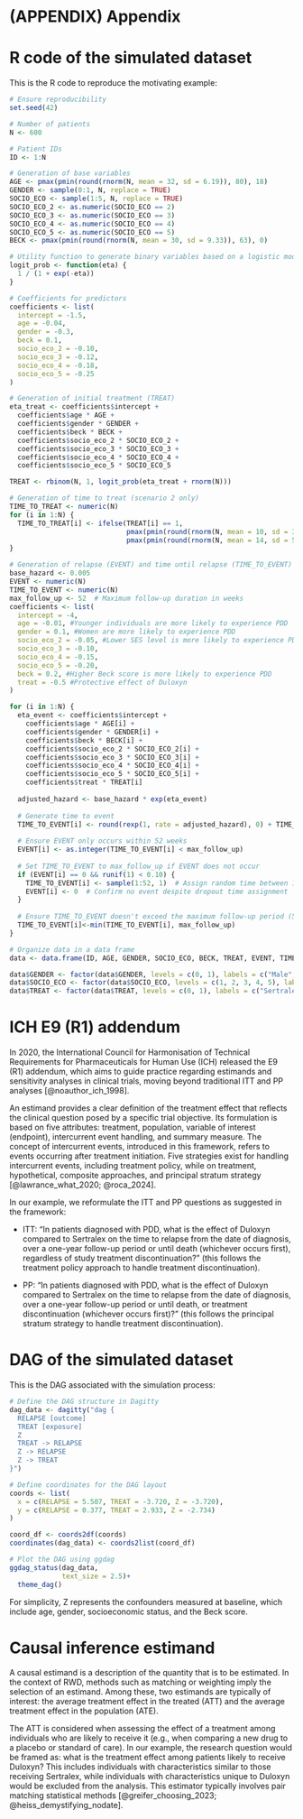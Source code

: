 # (APPENDIX) Appendix {.unnumbered}

# R code of the simulated dataset {#r-code}

This is the R code to reproduce the motivating example:

```r
# Ensure reproducibility
set.seed(42)  

# Number of patients
N <- 600

# Patient IDs
ID <- 1:N

# Generation of base variables
AGE <- pmax(pmin(round(rnorm(N, mean = 32, sd = 6.19)), 80), 18)
GENDER <- sample(0:1, N, replace = TRUE)
SOCIO_ECO <- sample(1:5, N, replace = TRUE)
SOCIO_ECO_2 <- as.numeric(SOCIO_ECO == 2)
SOCIO_ECO_3 <- as.numeric(SOCIO_ECO == 3)
SOCIO_ECO_4 <- as.numeric(SOCIO_ECO == 4)
SOCIO_ECO_5 <- as.numeric(SOCIO_ECO == 5)
BECK <- pmax(pmin(round(rnorm(N, mean = 30, sd = 9.33)), 63), 0)

# Utility function to generate binary variables based on a logistic model
logit_prob <- function(eta) {
  1 / (1 + exp(-eta))
}

# Coefficients for predictors
coefficients <- list(
  intercept = -1.5,      
  age = -0.04,          
  gender = -0.3,        
  beck = 0.1,         
  socio_eco_2 = -0.10,
  socio_eco_3 = -0.12,
  socio_eco_4 = -0.18,
  socio_eco_5 = -0.25
)

# Generation of initial treatment (TREAT)
eta_treat <- coefficients$intercept + 
  coefficients$age * AGE + 
  coefficients$gender * GENDER +
  coefficients$beck * BECK + 
  coefficients$socio_eco_2 * SOCIO_ECO_2 +
  coefficients$socio_eco_3 * SOCIO_ECO_3 + 
  coefficients$socio_eco_4 * SOCIO_ECO_4 +
  coefficients$socio_eco_5 * SOCIO_ECO_5

TREAT <- rbinom(N, 1, logit_prob(eta_treat + rnorm(N)))

# Generation of time to treat (scenario 2 only)
TIME_TO_TREAT <- numeric(N)
for (i in 1:N) {
  TIME_TO_TREAT[i] <- ifelse(TREAT[i] == 1,
                             pmax(pmin(round(rnorm(N, mean = 10, sd = 3)), 30), 0),
                             pmax(pmin(round(rnorm(N, mean = 14, sd = 5)), 30), 0))
}

# Generation of relapse (EVENT) and time until relapse (TIME_TO_EVENT)
base_hazard <- 0.005
EVENT <- numeric(N)
TIME_TO_EVENT <- numeric(N)
max_follow_up <- 52  # Maximum follow-up duration in weeks
coefficients <- list(
  intercept = -4,                 
  age = -0.01, #Younger individuals are more likely to experience PDD                      
  gender = 0.1, #Women are more likely to experience PDD                   
  socio_eco_2 = -0.05, #Lower SES level is more likely to experience PDD             
  socio_eco_3 = -0.10,             
  socio_eco_4 = -0.15,            
  socio_eco_5 = -0.20,            
  beck = 0.2, #Higher Beck score is more likely to experience PDD                    
  treat = -0.5 #Protective effect of Duloxyn                
)

for (i in 1:N) {
  eta_event <- coefficients$intercept + 
    coefficients$age * AGE[i] + 
    coefficients$gender * GENDER[i] +
    coefficients$beck * BECK[i] + 
    coefficients$socio_eco_2 * SOCIO_ECO_2[i] +
    coefficients$socio_eco_3 * SOCIO_ECO_3[i] + 
    coefficients$socio_eco_4 * SOCIO_ECO_4[i] +
    coefficients$socio_eco_5 * SOCIO_ECO_5[i] + 
    coefficients$treat * TREAT[i]
  
  adjusted_hazard <- base_hazard * exp(eta_event)
  
  # Generate time to event
  TIME_TO_EVENT[i] <- round(rexp(1, rate = adjusted_hazard), 0) + TIME_TO_TREAT[i]
  
  # Ensure EVENT only occurs within 52 weeks
  EVENT[i] <- as.integer(TIME_TO_EVENT[i] < max_follow_up)
  
  # Set TIME_TO_EVENT to max_follow_up if EVENT does not occur
  if (EVENT[i] == 0 && runif(1) < 0.10) {
    TIME_TO_EVENT[i] <- sample(1:52, 1)  # Assign random time between 1 and 52 weeks
    EVENT[i] <- 0  # Confirm no event despite dropout time assignment
  }
  
  # Ensure TIME_TO_EVENT doesn't exceed the maximum follow-up period (52 weeks)
  TIME_TO_EVENT[i]<-min(TIME_TO_EVENT[i], max_follow_up)
}

# Organize data in a data frame
data <- data.frame(ID, AGE, GENDER, SOCIO_ECO, BECK, TREAT, EVENT, TIME_TO_EVENT, TIME_TO_TREAT)

data$GENDER <- factor(data$GENDER, levels = c(0, 1), labels = c("Male", "Female"))
data$SOCIO_ECO <- factor(data$SOCIO_ECO, levels = c(1, 2, 3, 4, 5), labels = c("Very low", "Low", "Moderate", "High", "Very high"))
data$TREAT <- factor(data$TREAT, levels = c(0, 1), labels = c("Sertralex","Duloxyn"))
```

# ICH E9 (R1) addendum {#ich}

In 2020, the International Council for Harmonisation of Technical Requirements for Pharmaceuticals for Human Use (ICH) released the E9 (R1) addendum, which aims to guide practice regarding estimands and sensitivity analyses in clinical trials, moving beyond traditional ITT and PP analyses [@noauthor_ich_1998].

An estimand provides a clear definition of the treatment effect that reflects the clinical question posed by a specific trial objective. Its formulation is based on five attributes: treatment, population, variable of interest (endpoint), intercurrent event handling, and summary measure. The concept of intercurrent events, introduced in this framework, refers to events occurring after treatment initiation. Five strategies exist for handling intercurrent events, including treatment policy, while on treatment, hypothetical, composite approaches, and principal stratum strategy [@lawrance_what_2020; @roca_2024].

In our example, we reformulate the ITT and PP questions as suggested in the framework:

-   ITT: "In patients diagnosed with PDD, what is the effect of Duloxyn compared to Sertralex on the time to relapse from the date of diagnosis, over a one-year follow-up period or until death (whichever occurs first), regardless of study treatment discontinuation?" (this follows the treatment policy approach to handle treatment discontinuation).

-   PP: "In patients diagnosed with PDD, what is the effect of Duloxyn compared to Sertralex on the time to relapse from the date of diagnosis, over a one-year follow-up period or until death, or treatment discontinuation (whichever occurs first)?" (this follows the principal stratum strategy to handle treatment discontinuation).

# DAG of the simulated dataset {#dag}

This is the DAG associated with the simulation process:

```r
# Define the DAG structure in Dagitty
dag_data <- dagitty("dag {
  RELAPSE [outcome]
  TREAT [exposure]
  Z
  TREAT -> RELAPSE
  Z -> RELAPSE
  Z -> TREAT
}")

# Define coordinates for the DAG layout
coords <- list(
  x = c(RELAPSE = 5.507, TREAT = -3.720, Z = -3.720),
  y = c(RELAPSE = 0.377, TREAT = 2.933, Z = -2.734)
)

coord_df <- coords2df(coords)
coordinates(dag_data) <- coords2list(coord_df)

# Plot the DAG using ggdag
ggdag_status(dag_data, 
             text_size = 2.5)+
  theme_dag()

```

For simplicity, Z represents the confounders measured at baseline, which include age, gender, socioeconomic status, and the Beck score.

# Causal inference estimand {#causal}

A causal estimand is a description of the quantity that is to be estimated. In the context of RWD, methods such as matching or weighting imply the selection of an estimand. Among these, two estimands are typically of interest: the average treatment effect in the treated (ATT) and the average treatment effect in the population (ATE).

The ATT is considered when assessing the effect of a treatment among individuals who are likely to receive it (e.g., when comparing a new drug to a placebo or standard of care). In our example, the research question would be framed as: what is the treatment effect among patients likely to receive Duloxyn? This includes individuals with characteristics similar to those receiving Sertralex, while individuals with characteristics unique to Duloxyn would be excluded from the analysis. This estimator typically involves pair matching statistical methods [@greifer_choosing_2023; @heiss_demystifying_nodate].
